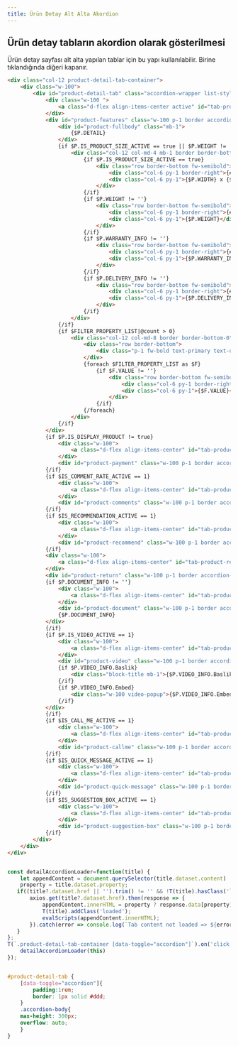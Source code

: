 ```yaml
---
title: Ürün Detay Alt Alta Akordion
---
```

## Ürün detay tabların akordion olarak gösterilmesi
Ürün detay sayfası alt alta yapılan tablar için bu yapı kullanılabilir. Birine tıklandığında diğeri kapanır.


```html title="smarty"
<div class="col-12 product-detail-tab-container">
    <div class="w-100">
        <div id="product-detail-tab" class="accordion-wrapper list-style-none d-flex flex-wrap">
            <div class="w-100 ">
                <a class="d-flex align-items-center active" id="tab-product-features" href="#product-features" data-toggle="accordion">{#features#}</a>
            </div>
            <div id="product-features" class="w-100 p-1 border accordion-body show">
                <div id="product-fullbody" class="mb-1">
                    {$P.DETAIL}
                </div>
                {if $P.IS_PRODUCT_SIZE_ACTIVE == true || $P.WEIGHT != '' || $P.WARRANTY_INFO != '' || $P.DELIVERY_INFO != ''}
                    <div class="col-12 col-md-4 mb-1 border border-bottom-0">
                        {if $P.IS_PRODUCT_SIZE_ACTIVE == true}
                            <div class="row border-bottom fw-semibold">
                                <div class="col-6 py-1 border-right">{#dimension#}</div>
                                <div class="col-6 py-1">{$P.WIDTH} x {$P.HEIGHT} x {$P.DEPTH}</div>
                            </div>
                        {/if}
                        {if $P.WEIGHT != ''}
                            <div class="row border-bottom fw-semibold">
                                <div class="col-6 py-1 border-right">{#weight#}</div>
                                <div class="col-6 py-1">{$P.WEIGHT}</div>
                            </div>
                        {/if}
                        {if $P.WARRANTY_INFO != ''}
                            <div class="row border-bottom fw-semibold">
                                <div class="col-6 py-1 border-right">{#warranty#}</div>
                                <div class="col-6 py-1">{$P.WARRANTY_INFO}</div>
                            </div>
                        {/if}
                        {if $P.DELIVERY_INFO != ''}
                            <div class="row border-bottom fw-semibold">
                                <div class="col-6 py-1 border-right">{#delivery#}</div>
                                <div class="col-6 py-1">{$P.DELIVERY_INFO}</div>
                            </div>
                        {/if}
                    </div>
                {/if}
                {if $FILTER_PROPERTY_LIST|@count > 0}
                    <div class="col-12 col-md-8 border border-bottom-0">
                        <div class="row border-bottom">
                            <div class="p-1 fw-bold text-primary text-underline">{#features#}</div>
                        </div>
                        {foreach $FILTER_PROPERTY_LIST as $F}
                            {if $F.VALUE != ''}
                                <div class="row border-bottom fw-semibold">
                                    <div class="col-6 py-1 border-right">{$F.KEY}</div>
                                    <div class="col-6 py-1">{$F.VALUE}</div>
                                </div>
                            {/if}
                        {/foreach}
                    </div>
                {/if}
            </div>
            {if $P.IS_DISPLAY_PRODUCT != true}
                <div class="w-100">
                    <a class="d-flex align-items-center" id="tab-product-payment" href="#product-payment" data-toggle="accordion" data-href="/srv/service/content-v5/sub-folder/{$BLOCK.PAGE_ID}/{$BLOCK.PARENT_ID}/installment-list?isHtml=1&product={$P.ID}">{#payment#}</a>
                </div>
                <div id="product-payment" class="w-100 p-1 border accordion-body"></div>
            {/if}
            {if $IS_COMMENT_RATE_ACTIVE == 1}
                <div class="w-100">
                    <a class="d-flex align-items-center" id="tab-product-comments" href="#product-comments" data-toggle="accordion" data-href="/srv/service/content-v5/sub-folder/{$BLOCK.PAGE_ID}/{$BLOCK.PARENT_ID}/comments?product={$P.ID}">{#comments#}{if $P.COMMENT_COUNT > 0} ({$P.COMMENT_COUNT}){/if}</a>
                </div>
                <div id="product-comments" class="w-100 p-1 border accordion-body"></div>
            {/if}
            {if $IS_RECOMMENDATION_ACTIVE == 1}
                <div class="w-100">
                    <a class="d-flex align-items-center" id="tab-product-recommend" href="#product-recommend" data-toggle="accordion" data-href="/srv/service/content-v5/sub-folder/{$BLOCK.PAGE_ID}/{$BLOCK.PARENT_ID}/recommend?product={$P.ID}">{#recommend#}</a>
                </div>
                <div id="product-recommend" class="w-100 p-1 border accordion-body"></div>
            {/if}
            <div class="w-100">
                <a class="d-flex align-items-center" id="tab-product-return" href="#product-return" data-toggle="accordion" data-href="/srv/service/content-v5/sub-folder/{$BLOCK.PAGE_ID}/{$BLOCK.PARENT_ID}/product-return?product={$P.ID}">{#product_return#}</a>
            </div>
            <div id="product-return" class="w-100 p-1 border accordion-body"></div>
            {if $P.DOCUMENT_INFO != ''}
                <div class="w-100">
                    <a class="d-flex align-items-center" id="tab-product-document" href="#product-document" data-toggle="accordion">{#document#}</a>
                </div>
                <div id="product-document" class="w-100 p-1 border accordion-body">
                {$P.DOCUMENT_INFO}
            </div>
            {/if}
            {if $P.IS_VIDEO_ACTIVE == 1}
                <div class="w-100">
                    <a class="d-flex align-items-center" id="tab-product-video" href="#product-video" data-toggle="accordion">{#video#}</a>
                </div>
                <div id="product-video" class="w-100 p-1 border accordion-body">
                {if $P.VIDEO_INFO.Baslik}
                    <div class="block-title mb-1">{$P.VIDEO_INFO.Baslik}</div>
                {/if}
                {if $P.VIDEO_INFO.Embed}
                    <div class="w-100 video-popup">{$P.VIDEO_INFO.Embed}</div>
                {/if}
            </div>
            {/if}
            {if $IS_CALL_ME_ACTIVE == 1}
                <div class="w-100">
                    <a class="d-flex align-items-center" id="tab-product-callme" href="#product-callme" data-toggle="accordion" data-href="/srv/service/content-v5/sub-folder/{$BLOCK.PAGE_ID}/{$BLOCK.PARENT_ID}/call-me?product={$P.ID}">{#callme#}</a>
                </div>
                <div id="product-callme" class="w-100 p-1 border accordion-body"></div>
            {/if}
            {if $IS_QUICK_MESSAGE_ACTIVE == 1}
                <div class="w-100">
                    <a class="d-flex align-items-center" id="tab-product-quick-message" href="#product-quick-message" data-toggle="accordion" data-href="/srv/service/content-v5/sub-folder/{$BLOCK.PAGE_ID}/{$BLOCK.PARENT_ID}/quick-message?product={$P.ID}">{#quick_message#}</a>
                </div>
                <div id="product-quick-message" class="w-100 p-1 border accordion-body"></div>
            {/if}
            {if $IS_SUGGESTION_BOX_ACTIVE == 1}
                <div class="w-100">
                    <a class="d-flex align-items-center" id="tab-product-suggestion-box" href="#product-suggestion-box" data-toggle="accordion" data-href="/srv/service/content-v5/sub-folder/{$BLOCK.PAGE_ID}/{$BLOCK.PARENT_ID}/suggestion-box?product={$P.ID}">{#suggestion_box#}</a>
                </div>
                <div id="product-suggestion-box" class="w-100 p-1 border accordion-body"></div>
            {/if}
        </div>
    </div>
</div>
```

```javascript title="js"

const detailAccordionLoader=function(title) {
    let appendContent = document.querySelector(title.dataset.content) || document.querySelector(title.getAttribute('href')),
    property = title.dataset.property;
   if((title?.dataset.href || '').trim() != '' && !T(title).hasClass('loaded') && appendContent) {
       axios.get(title?.dataset.href).then(response => {
           appendContent.innerHTML = property ? response.data[property] : response.data;
           T(title).addClass('loaded');     
           evalScripts(appendContent.innerHTML);
       }).catch(error => console.log(`Tab content not loaded => ${error}`));
   }
};
T(`.product-detail-tab-container [data-toggle="accordion"]`).on('click', function(e) {    
    detailAccordionLoader(this)
});

```


```scss title="scss"

#product-detail-tab {
    [data-toggle="accordion"]{
        padding:1rem;
        border: 1px solid #ddd;
    }
    .accordion-body{
    max-height: 300px;
    overflow: auto;    
    }
}


```





<!--

## Ürün detay tabların basit gösterilmesi 
Ürün detay sayfası alt alta yapılan tablar kullanılırken yorum ve taksit seçeneklerinin daha sade gösterilmesi gerekir. 

### comment default-simple.tpl
```html title="smarty "
<div id="product-comments" class="row" v-cloak>
    <div class="col-12" v-if="!LOADING">
        <div class="col-12 p-0 border-round">
            <div class="row">
                <div class="col py-1 d-flex align-items-center">
                    <div class="comment-average">
                        <strong class="d-block text-primary">{#comments#} ({{ COMMENT_DATA.TOTAL }})</strong>
                        <span><strong class="text-primary">{{ rateTotalAverage }}/5</strong> {#average_point#}</span>
                    </div>
                </div>
                <div class="col-auto py-1 d-flex align-items-center justify-content-flex-end">
                    <button id="comment-do" type="button" class="btn btn-primary btn-sm w-100 w-sm-auto" @click="reload(1)" v-if="COMMENT_DATA.IS_MEMBER_LOGGED_IN == 1">
                        <span class="px-2 text-uppercase">{#comment_do#}</span>
                    </button>
                    <a id="comment-do" href="/srv/service/content-v5/sub-folder/5/1006/popup-login" class="btn btn-primary btn-sm w-100 w-sm-auto popupwin" v-else>
                        <span class="px-2 text-uppercase">{#comment_do#}</span>
                    </a>
                </div>
            </div>
        </div>
        <form :action="endpoints.saveComment + data.GET_PRODUCT" 
              method="post" autocomplete="off" class="col-12 py-1 border border-round mt-1" 
              ref="saveCommentForm" 
              @submit.prevent="sendForm"
              v-if="COMMENT_DATA.WRITE_COMMENT == 1">
            <input type="hidden" id="comment-prId" name="prId" :value="data.GET_PRODUCT">
            <div class="row">
                <div class="col-12 mb-1">
                    <div class="w-100 popover-wrapper position-relative">
                        <select id="comment-rate" name="rate" class="form-control form-control-md">
                            <option value="1">{#vote_worst#}</option>
                            <option value="2">{#vote_soso#}</option>
                            <option value="3">{#vote_good#}</option>
                            <option value="4">{#vote_great#}</option>
                            <option value="5" selected>{#vote_best#}</option>
                        </select>
                    </div>
                </div>
                <div class="col-12 mb-1">
                    <div class="w-100 popover-wrapper position-relative">
                        <input type="text" id="comment-title" name="title" class="form-control form-control-md" placeholder="{#comment_title#}" data-toggle="placeholder">
                    </div>
                </div>
                <div class="col-12 mb-1">
                    <label>{#comment_show_name#}</label>
                    <div class="w-100 popover-wrapper position-relative">
                        <div class="d-inline-block mr-1">
                            <input type="radio" id="displayNameNo" name="displayName" value="0" checked class="form-control">
                            <label for="displayNameNo">
                                <span class="input-radio">
                                    <i class="ti-check"></i>
                                </span>
                                {#text_no#}
                            </label>
                        </div>
                        <div class="d-inline-block">
                            <input type="radio" id="displayNameYes" name="displayName" value="1" class="form-control">
                            <label for="displayNameYes">
                                <span class="input-radio">
                                    <i class="ti-check"></i>
                                </span>
                                {#text_yes#}
                            </label>
                        </div>
                    </div>
                </div>
                <div class="col-12 mb-1" v-if="COMMENT_DATA.IMAGE_LICENCE == 1">
                    <div class="w-100 popover-wrapper position-relative">
                        <input type="file" name="image[]" id="comment-image" class="form-control" data-toggle="input-file" multiple>
                        <label for="comment-image" id="label-comment-image" class="form-control form-control-md d-flex align-items-center justify-content-between text-content">
                            <span>{#select_picture#}</span>
                            <i class="ti-picture text-primary"></i>
                        </label>
                    </div>
                </div>
                <div class="col-12 mb-1">
                    <div class="w-100 popover-wrapper position-relative">
                        <textarea name="text" id="comment-message" class="form-control form-control-md" placeholder="{#comment#}" data-toggle="placeholder"></textarea>
                    </div>
                </div>
                <div class="col-12 mb-1" v-if="COMMENT_DATA.DISPLAY_CAPTCHA == 1">
                    <div class="w-100 input-group popover-wrapper comment-security_code">
                        <div class="input-group-prepend">
                            <img :src="captcha" id="codeCommentCaptcha"/>
                        </div>
                        <input type="text" id="comment-security_code" name="security_code" class="form-control form-control-md" placeholder="{#security_code#}">
                        <div class="input-group-append" @click="refreshCode">
                            <i class="ti-cw text-primary"></i>
                        </div>
                    </div>
                </div>
                <div class="col-12 d-flex justify-content-flex-end">
                    <button type="submit" id="comment-saved" class="col-12 col-md-4 col-xl-3 btn btn-primary text-uppercase">{#saved#}</button>
                </div>
            </div>
        </form>
        <div class="col-12 bg-light mb-1 mt-1">
            <div class="row">
                <div class="col-12 col-lg-2 col-md-3 py-1 d-flex align-items-center">
                    <select class="form-control border-0" id="comment-sort" v-model="sort" @change="reload()">
                        <option value="0">{#sort#}</option>
                        <option value="date,desc">{#date_desc#}</option>
                        <option value="date,asc">{#date_asc#}</option>
                        <option value="rate,desc">{#rate_asc#}</option>
                        <option value="rate,asc">{#rate_desc#}</option>
                    </select>
                </div>
                <div class="col-12 col-md-7 py-1 ml-auto">
                    <form class="form-search w-100 position-relative" @submit.prevent="reload()">
                        <input type="search" placeholder="{#enter_comment#}" id="comment-search" v-model="search" class="form-control form-control-md no-cancel" />
                        <button type="submit" id="comment-search-btn" class="btn btn-dark px-1 py-0">{#search#}</button>
                        <label class="search-icon ti-search text-gray text-center"></label>
                    </form>
                </div>
            </div>
        </div>
        <div class="col-12 py-1 px-0 fw-bold" v-if="COMMENT_DATA.COMMENT_DONE == 1">
            {#comment_done#}
        </div>
        <div class="col-12 py-1 px-0 fw-bold" v-if="COMMENT_DATA.COMMENT_VOTED == 1">
            {#comment_vote#}
        </div>
        <div class="col-12 py-1 px-0 fw-bold" v-if="COMMENT_DATA.NO_COMMENT == 1 && COMMENT_DATA.WRITE_COMMENT != 1">
            {#write_comment#}
            <a id="comment-click" href="/srv/service/content-v5/sub-folder/5/1006/popup-login" v-if="COMMENT_DATA.IS_MEMBER_LOGGED_IN == 0" :data-id="COMMENT_DATA.PRODUCT_ID" class="fw-bold text-success popupwin">{#comment_click#}</a>
            <a id="comment-click" href="javascript:void(0);" v-else class="fw-bold text-success" @click="reload(1)">{#comment_click#}</a>
        </div>
        <div class="col-12 py-1 comment-wrapper" id="product-comment-wrapper" v-if="COMMENT_DATA.COMMENTS.length > 0">
            <div class="row">
                <div v-for="COMMENT in COMMENT_DATA.COMMENTS" class="col-12 border border-bottom-0 border-right-0 border-light mb-1 comment-item">
                    <div class="row">
                        <div class="col-12 col-lg-5 py-1 border-bottom border-right border-light d-flex align-items-center">
                            <div class="comment-info">
                                <div class="fw-bold user">{{ COMMENT.IS_NAME_DISPLAYED == "1" ? COMMENT.NAME : secret(COMMENT.NAME) }} {{ secret(COMMENT.SURNAME) }}</div>
                                <div class="fw-bold title">{{ COMMENT.TITLE }}</div>
                                <div class="description">{{ COMMENT.COMMENT }}</div>
                                <div class="d-flex" v-if="COMMENT.IS_PRODUCT_PURCHASED == 1">
                                    <div class="d-inline-flex bg-primary text-white border-round px-1 purchased">
                                        {#product_purchased#}
                                    </div>
                                </div>
                            </div>
                        </div>
                        <div class="col-6 col-lg-4 py-1 border-bottom border-right border-light d-flex align-items-center">
                            <div class="comment-star">
                                <div class="rate"><strong>{{ COMMENT.RATE/20 }}</strong>/5</div>
                                <div class="fw-bold">{#comment_rate#}</div>
                                <div class="star-average">
                                    <div class="position-relative d-inline-flex text-light stars">
                                        <i class="ti-star" v-for="i in 5"></i>
                                        <span class="position-absolute d-flex text-primary stars-fill" :style="{ 'width': COMMENT.RATE + '%' }">
                                            <i class="ti-star" v-for="i in 5"></i>
                                        </span>
                                    </div>
                                </div>
                                <div class="comment-date text-gray">{{ date(COMMENT.DATE, 'd.m.y | h:i') }}</div>
                            </div>
                        </div>
                        <div class="col-6 col-lg-3 py-1 border-bottom border-right border-light d-flex align-items-center justify-content-center">
                            <div class="w-100 yes-no-check">
                                <div class="w-100 d-flex justify-content-between gap-1 vote-buttons">
                                    <a href="javascript:void(0)" @click="vote(COMMENT.ID, 1)" class="yes-btn d-block w-100 text-center text-uppercase fw-bold">
                                        <i class="ti-thumbs-up d-block"></i>
                                        {#text_yes#}: {{ COMMENT.YES_VOTE }}
                                    </a>
                                    <a href="javascript:void(0)" @click="vote(COMMENT.ID, 2)" class="no-btn d-block w-100 text-center text-uppercase fw-bold">
                                        <i class="ti-thumbs-down d-block"></i>
                                        {#text_no#}: {{ COMMENT.NO_VOTE }}
                                    </a>
                                </div>
                            </div>
                        </div>
                        <div class="col-12 py-1 border-bottom border-right border-light" v-if="COMMENT.COMMENT_IMAGES[0]">
                            <div class="d-flex flex-wrap gap-1">
                                <a :href="IMG" class="d-flex align-items-center border border-light border-round comment-img" 
                                :data-sub-html="'<h4>' + COMMENT.TITLE +'</h4>' + '<p>' + COMMENT.COMMENT + '</p>'" v-for="IMG in COMMENT.COMMENT_IMAGES">
                                    <img :src="IMG" :alt="COMMENT.TITLE">
                                </a>
                            </div>
                        </div>
                    </div>
                </div>
                <div class="col-12 bg-light p-1 mb-1 d-flex justify-content-center align-items-center pagination"
                    v-if="COMMENT_DATA.TOTAL > COMMENT_DATA.META.LIMIT">
                    <a href="javascript:void(0);" :id="'comment-page' + page" :class="typeof page == 'number' ? {'selected': (CurrentPage == page)} : 'passive'" @click="CurrentPage = page" v-for="page in PAGES">{{ page }}</a>
                </div>
            </div>
            <div class="w-100" v-if="COMMENT_DATA.COMMENTS.length == 0 && COMMENT_DATA.TOTAL != 0">
                {#not_found#}
            </div>
        </div>
    </div>
</div>
<script>
    let DATA = {};
    try {
        DATA = {$DATA};
    } catch (ex) {
        DATA = {};
    }
    const ProductComments = {
        data() {
            return {
                data: DATA,
                endpoints: {
                    saveComment: '/srv/service/product-detail/comment/',
                    voteComment: '/srv/service/product-detail/vote-comment/'
                },
                captcha: `/SecCode.php?${new Date().getTime()}`,
                LOADING: true,
                AVERAGE: DATA.AVERAGE_COUNT,
                COMMENT_DATA: [],
                sort: 0,
                search: '',
                PAGES: [],
                CurrentPage: 1,
            }
        },
        computed: {
            rateTotalAverage() {
                let sum = 0;
                for(let key in this.AVERAGE) {
                    if(key > 0) {
                        sum += key * this.AVERAGE[key];
                    }
                }
                const generalAverage = sum / this.data.TOTAL;
                return Number.isNaN(generalAverage) ? 0 : generalAverage.toFixed(1);
            },
        },
        methods: {
            rateAverageByStar(i) {
                return this.AVERAGE[i] == 0 ? 0 : ((100 * this.AVERAGE[i]) / this.COMMENT_DATA.TOTAL) + '%';
            },
            secret(string = '') {
                return string.slice(0, 1) + '' + string.substring(1).replace(/\S/g,'*');
            },
            reload(type = '') {
                const self = this;
                const params = [];
                params.push(`page=${self.CurrentPage}`);
                params.push(`q=${self.search}`);
                if (self.sort != '') {
                    const arr = self.sort.split(',');
                    params.push(`sort=${arr[0]}&dir=${arr[1]}`);
                }
                axios.get(getEndpoint('PRODUCT_DETAIL_COMMENTS', `${self.data.PRODUCT_ID}/${type}?${params.join('&')}`)).then(response => {
                    self.COMMENT_DATA = response.data;
                    self.pagination(self.CurrentPage);
                    setTimeout(() => { initComponents(); }, 250);
                }).catch(error => console.warn(`Comment reload (${type}) not working => ${error}`));
            },
            sendForm() {
                const self = this;
                const form = self.$refs.saveCommentForm;
                const formData = new FormData(form);
                const fileRules = {
                    extensions: ["image/jpeg", "image/png"],
                    size: 8388608
                };
                formData.append('csrf_token', self.data.CSRF_TOKEN);
                if (formData.get('image[]')) {
                    const fileDom = T('#comment-image')[0];
                    if (formData.get('image[]').size != 0 && fileDom.files.length > 0) {
                        for (let i=0; i < fileDom.files.length; i++) {
                            const file = fileDom.files[i];
                            if (file.size > fileRules.size) {
                                T.modal({
                                    html: '{#image_size_max#}',
                                    with:'auto',
                                    autoClose: 5000, 
                                });
                                return false;
                            }
                            if (fileRules.extensions.indexOf(file.type) === -1) {
                                T.modal({
                                    html: '{#add_image_format#}',
                                    with:'auto',
                                    autoClose: 5000, 
                                });
                                return false;
                            }
                        }
                    }
                }
                axios.post(form.action, formData).then(response => {
                    const res = response.data;
                    self.refreshCode();
                    if(res.status < 1) {
                        if (res.key == '') {
                            T.notify({
                                text: res.statusText,
                                duration: 3000,
                                className: 'danger'
                            });
                            return;
                        } else {
                            popoverAlert.show(
                                form.querySelector(`[name="${res.key}"]`), 
                                res.statusText,
                                3000,
                                `btn btn-danger no-radius text-left`
                            );
                            return;
                        }
                    }
                    self.reload(2);
                });
            },
            date(date, format) {
                return T.timeConverter(date, format);
            },
            vote(id, vote) {
                const self = this;
                axios.post(`${self.endpoints.voteComment}/${id}/${vote}`).then(response => {
                    const res = response.data;
                    if(res.status < 1) {
                        T.notify({
                            text: res.statusText,
                            duration: 3000,
                            className: 'danger'
                        });
                        return;
                    }
                    self.reload(3);
                });
            },
            pagination(c) {
                const self = this;
                var current = c,
                    totalPage = self.COMMENT_DATA.META.TOTAL_PAGE,
                    delta = 2,
                    left = current - delta,
                    right = current + delta + 1,
                    range = [],
                    arrPage = [],
                    l;
                for (let i = 1; i <= totalPage; i++) {
                    if (i == 1 || i == totalPage || i >= left && i < right) {
                        range.push(i);
                    }
                }
                for (let i of range) {
                    if (l) {
                        if (i - l === 2) {
                            arrPage.push(l + 1);
                        } else if (i - l !== 1) {
                            arrPage.push('...');
                        }
                    }
                    arrPage.push(i);
                    l = i;
                }
                self.PAGES = arrPage;
            },
              refreshCode() {
                T('#comment-security_code')[0].value = '';
                this.captcha = `/SecCode.php?${new Date().getTime()}`
            }
        },
        watch: {
            'CurrentPage'(value) {
                const self = this;
                self.reload();
            }
        },
        mounted() {
            if(this.data.PRODUCT_ID) {
                axios.get(getEndpoint('PRODUCT_DETAIL_COMMENTS', this.data.PRODUCT_ID)).then(response => {
                    this.COMMENT_DATA = response.data;
                    this.LOADING = false;
                    if (this.COMMENT_DATA.TOTAL > 0) this.pagination(this.CurrentPage);
                    setTimeout(() => {
                        initComponents(); 
                        const gallery = T(`#product-comment-wrapper`);
                        if (gallery.length > 0) {
                            lightGallery(gallery[0], {
                                actualSize : false,
                                download : false,
                                thumbnail: false,
                                animateThumb: false,
                                showThumbByDefault: false,
                                selector: '.comment-img'
                            });
                        }
                    }, 250);
                }).catch(error => console.warn(`Product Comment Error => ${error}`));
            }
        }
    };
    Vue.createApp(ProductComments).mount('#product-comments');
</script>

```


### installment-list  default-simple.tpl
```html title="smarty "

<style>
.py-05{
    padding-top: clamp(5px,0.5vw,8px) !important;
    padding-bottom: clamp(5px,0.5vw,8px) !important;
}
</style>
<div id="installment-list" class="w-100" v-cloak>
    <div class="row">
        <div class="col-12 px-0" v-if="DATA.PRICE_CREDIT_CARD != ''">
            <div class="col-12 px-0 d-flex border-bottom text-body">
                <div class="w-50 px-1 py-05">{#credit_card_single#} :</div>
                <div class="w-50 px-1 py-05">{{ DATA.PRICE_CREDIT_CARD }} {{ DATA.TARGET_CURRENCY }}</div>
            </div>
        </div>
        <div class="col-12 px-0" v-if="DATA.PRICE_MONEY_ORDER && DATA.PRICE_MONEY_ORDER != ''">
            <div class="col-12 px-0 d-flex border-bottom text-body">
                <div class="w-50 px-1 py-05">{#money_price_installment#} :</div>
                <div class="w-50 px-1 py-05">{{ format(DATA.PRICE_MONEY_ORDER) }} {{ DATA.TARGET_CURRENCY }}</div>
            </div>
        </div>
        <div class="col-12 px-0" v-for="(PRICE, PAYMENT_NAME) in DATA.PRICE_LIST">
            <div class="col-12 px-0 d-flex border-bottom text-body">
                <div class="w-50 px-1 py-05">{{ PAYMENT_NAME }} :</div>
                <div class="w-50 px-1 py-05">{{ format(PRICE) }} {{ DATA.TARGET_CURRENCY }}</div>
            </div>
        </div>
    </div>
    <div class="row" v-if="DATA.MAX_INSTALLMENT > 0">
        <div class="col-12 py-1 px-0" v-for="BANK in DATA.BANK_LIST">
            <div class="col-12 border h-100">
                <div class="row border-bottom">
                    <img :src="`/Data/KrediKartLogo/${BANK.ID}.jpg`" 
                        :data-src="`/Data/KrediKartLogo/${BANK.ID}.jpg`" 
                        :alt="BANK.CARD_NAME"
                        class="img-responsive d-block mx-auto lazyload">
                </div>
                <div class="row">
                    <div class="col-12 border-bottom">
                        <div class="row">
                            <div class="col-4 px-1 py-05 border-right d-flex align-items-center justify-content-center text-center text-body">{#installment#}</div>
                            <div class="col-4 px-1 py-05 border-right d-flex align-items-center justify-content-center text-center text-body">{#installment_total#}</div>
                            <div class="col-4 px-1 py-05 d-flex align-items-center justify-content-center text-center text-body">{#total_total#}</div>
                        </div>
                    </div>
                    <div class="col-12" v-for="(INSTALLMENT, index) in BANK.INSTALLMENT_LIST" :class="{ 'border-bottom' : index != BANK.INSTALLMENT_LIST.length - 1 }">
                        <div class="row">
                            <div class="col-4 px-1 py-05 border-right d-flex align-items-center justify-content-center text-center text-body">{{ INSTALLMENT.INSTALLMENT_NUMBER }} {{ INSTALLMENT.INSTALLMENT_PLUS != '0' ? '+ ' + INSTALLMENT.INSTALLMENT_PLUS : '' }}</div>
                            <div class="col-4 px-1 py-05 border-right d-flex align-items-center justify-content-center text-center text-body">{{ INSTALLMENT.PRICE_INSTALLMENT }} {{ DATA.TARGET_CURRENCY }}</div>
                            <div class="col-4 px-1 py-05 d-flex align-items-center justify-content-center text-center text-body">{{ INSTALLMENT.PRICE_TOTAL }} {{ DATA.TARGET_CURRENCY }}</div>
                        </div>
                    </div>
                </div>
            </div>
        </div>
    </div>
</div>
<script>
    let DATA = {};
    try {
        DATA = {$DATA};
    } catch (ex) {
        DATA = {};
    }
    const InstallmentList = {
        data() {
            return {
                DATA: DATA
            }
        },
        methods: {
            format(p) {
                return T.format(p);
            },
        },
    };
    Vue.createApp(InstallmentList).mount('#installment-list');
</script>

```

-->



